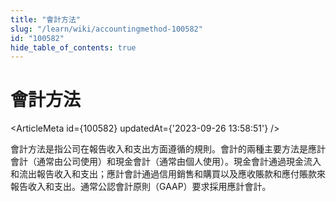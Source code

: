 ```yaml
---
title: "會計方法"
slug: "/learn/wiki/accountingmethod-100582"
id: "100582"
hide_table_of_contents: true
---
```



# 會計方法

<ArticleMeta id={100582} updatedAt={'2023-09-26 13:58:51'} />
<div className='border-solid border-b border-t-0 my-4 border-[var(--ifm-color-gray-300)]' />

會計方法是指公司在報告收入和支出方面遵循的規則。會計的兩種主要方法是應計會計（通常由公司使用）和現金會計（通常由個人使用）。現金會計通過現金流入和流出報告收入和支出；應計會計通過信用銷售和購買以及應收賬款和應付賬款來報告收入和支出。通常公認會計原則（GAAP）要求採用應計會計。
